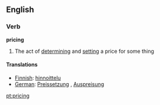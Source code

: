 ==English==

===Verb===
'''pricing'''
#The act of [[determine|determining]] and [[set]]ting a price for some thing

==== Translations ====
*[[Finnish]]: [[hinnoittelu]]
*[[German]]: [[Preissetzung]] {{f}}, [[Auspreisung]] {{f}}

[[pt:pricing]]